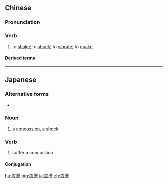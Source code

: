 {{also|震荡}}
==Chinese==
{{zh-forms|s=震荡|t2=震蕩}}

===Pronunciation===
{{zh-pron
|m=zhèndàng
|c=zan3 dong6
|mn=qz:chín-tǒng/tw:chìn-tōng/twv,xm,zz:chín-tōng
|cat=v
}}

===Verb===
{{zh-verb}}

# to [[shake]]; to [[shock]]; to [[vibrate]]; to [[quake]]

====Derived terms====
{{zh-der|腦震盪}}

----

==Japanese==
{{ja-kanjitab|しん|とう|yomi=on}}

===Alternative forms===
* {{l/ja|震蕩}}, {{l/ja|振盪}}

===Noun===
{{ja-noun|しんとう}}

# a [[concussion]], a [[shock]]

===Verb===
{{ja-verb-suru|しんとう}}

# suffer a concussion

====Conjugation====
{{ja-suru|しんとう}}

[[hu:震盪]]
[[mg:震盪]]
[[ja:震盪]]
[[zh:震盪]]